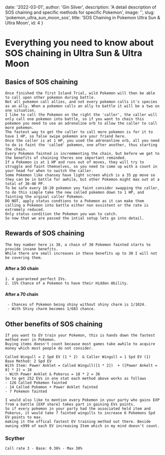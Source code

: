   date: '2022-03-01',
  author: 'Gin Silver',
  description: 'A detail description of SOS chaining and specific methods for specific Pokemon',
  image: '',
  slug: 'pokemon_ultra_sun_moon_sos',
  title: 'SOS Chaining in Pokemon Ultra Sun & Ultra Moon',
  id: 4
}

# Everything you need to know about SOS chaining in Ultra Sun & Ultra Moon

## Basics of SOS chaining

    Once finished the first Island Trial, wild Pokemon will then be able to call upon other pokemon during battle.
    Not all pokemon call allies, and not every pokemon calls it's species as an ally. When a pokemon calls an ally to battle it will be a two on one situation. 
    I like to call the Pokemon on the right the 'caller', the caller will only call one pokemon into battle, so if you want to chain this pokemon you need to use an adrenaline orb to allow the caller to call more pokemon.
    The fastest way to get the caller to call more pokemon is for it to have 1 HP, so false swipe pokemon are your friend here.
    Once the caller is at 1 HP, you used the adrenanline orb, all you need to do is faint the 'called' pokemon, one after another, thus starting the chain.
    Every Pokemon fainted is incremmenting the chain, but before we get to the benefits of chaining theres one important reminded.
    If a Pokemon is at 1 HP and runs out of moves, they will try to struggle and faint themselves, so you need to come up with a count in your head for when to switch the caller.
    Some Pokemon like chansey have light screen which is a 35 pp move so they can be in battle for awhile, but other Pokemon might max out at a total of 30-40 PP.
    To be safe every 10-20 pokemon you faint consider swapping the caller, to do this simple take the new called pokemon down to 1 HP, and fainting the orginal caller Pokemon.
    DO NOT, apply status condtions to a Pokemon as it can make them calling a Pokemon into battle either non exsistent or the rate is extremely reduced.
    Only status condition the Pokemon you wan to catch.
    So now that we are passed the intial setup lets go into detail.

## Rewards of SOS chaining

    The key number here is 30, a chain of 30 Pokemon fainted starts to provide insane benefits.
    While there are small increases in these benefits up to 30 I will not be covering them.

#### After a 30 chain

    1. 4 guaranteed perfect IVs.
    2. 15% Chance of a Pokemon to have their Hidden Ability.

#### After a 70 chain   

     - Chances of Pokemon being shiny without shiny charm is 1/1024.
     - With Shiny charm becomes 1/683 chance.

## Other benefits of SOS chaining

    If you want to EV train your Pokemon, this is hands down the fastest method ever in Pokemon.
    Buying items doesn't count because most games take awhile to acquire money which most people do not consider.

    Called Wingull = 2 Spd EV (1 * 2)  & Caller Wingull = 1 Spd EV (1)
    Base Method: 2 Spd EV
    With Item: Power Anklet = Called Wingull([1 * 2])  + ([Power Ankelt = 8] * 2) = 18
    - With Power Anklet & Pokerus = 18 * 2 = 36
    So to get 252 EVs in one stat each method above works as follows
    - 126 Called Pokemon fainted
    - 14 Called Pokemon + Power Anklet fainted
    - 7 Pokemon fainted

    I would also like to mention every Pokemon in your party who gains EXP from a battle [EXP share] takes part in gaining EVs points.
    So if every pokemon in your party had the associated held item and Pokerus, it would take 7 fainted wingulls to increase 6 Pokemons Spd EV points to max.
    making it the offical fastest EV training method out there. Beside owning x999 of each EV increasing Item which in my mind doesn't count.



### Scyther

    Call rate 3 - Base: 0.36% - Max 30%